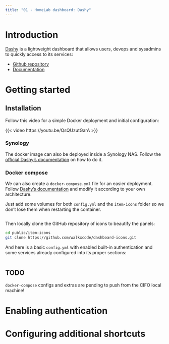```yaml
---
title: "01 - HomeLab dashboard: Dashy"
---
```


# Introduction
[Dashy](https://dashy.to/) is a lightweight dashboard that allows users, devops and sysadmins to quickly access to its services:

- [Github repository](https://github.com/Lissy93/dashy)
- [Documentation](https://dashy.to/docs/)


# Getting started
## Installation
Follow this video for a simple Docker deployment and initial configuration:

{{< video https://youtu.be/QsQUzutGarA >}}

### Synology

The docker image can also be deployed inside a Synology NAS. Follow the [official Dashy's documentation](https://dashy.to/docs/deployment/#synology-nas) on how to do it.

### Docker compose

We can also create a `docker-compose.yml` file for an easier deployment. Follow [Dashy's documentation](https://dashy.to/docs/deployment#using-docker-compose) and modify it according to your own architecture.

Just add some volumes for both `config.yml` and the `item-icons` folder so we don't lose them when restarting the container.

```.yml

```

Then locally clone the GitHub repository of icons to beautify the panels:

```.bash
cd public/item-icons
git clone https://github.com/walkxcode/dashboard-icons.git
```

And here is a basic `config.yml` with enabled built-in authentication and some services already configured into its proper sections:

```.yml

```


:::{.callout-warning}
## TODO
`docker-compose` configs and extras are pending to push from the CIFO local machine!
:::

# Enabling authentication
# Configuring additional shortcuts